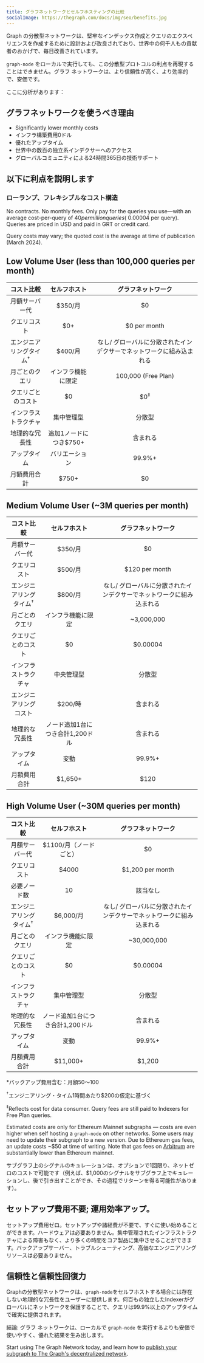 ```yaml
---
title: グラフネットワークとセルフホスティングの比較
socialImage: https://thegraph.com/docs/img/seo/benefits.jpg
---
```


Graph の分散型ネットワークは、堅牢なインデックス作成とクエリのエクスペリエンスを作成するために設計および改良されており、世界中の何千人もの貢献者のおかげで、毎日改善されています。

`graph-node` をローカルで実行しても、この分散型プロトコルの利点を再現することはできません。グラフ ネットワークは、より信頼性が高く、より効率的で、安価です。

ここに分析があります：

## グラフネットワークを使うべき理由

- Significantly lower monthly costs
- インフラ構築費用0ドル
- 優れたアップタイム
- 世界中の数百の独立系インデクサーへのアクセス
- グローバルコミュニティによる24時間365日の技術サポート

## 以下に利点を説明します

### ローランプ、フレキシブルなコスト構造

No contracts. No monthly fees. Only pay for the queries you use—with an average cost-per-query of $40 per million queries (~$0.00004 per query). Queries are priced in USD and paid in GRT or credit card.

Query costs may vary; the quoted cost is the average at time of publication (March 2024).

## Low Volume User (less than 100,000 queries per month)

| コスト比較 | セルフホスト | グラフネットワーク |
| :-: | :-: | :-: |
| 月額サーバー代 | $350/月 | $0 |
| クエリコスト | $0+ | $0 per month |
| エンジニアリングタイム<sup>†</sup> | $400/月 | なし/ グローバルに分散されたインデクサーでネットワークに組み込まれる |
| 月ごとのクエリ | インフラ機能に限定 | 100,000 (Free Plan) |
| クエリごとのコスト | $0 | $0<sup>‡</sup> |
| インフラストラクチャ | 集中管理型 | 分散型 |
| 地理的な冗長性 | 追加1ノードにつき$750+ | 含まれる |
| アップタイム | バリエーション | 99.9%+ |
| 月額費用合計 | <span className="highlight-row" />$750+ | $0 |

## Medium Volume User (~3M queries per month)

| コスト比較 | セルフホスト | グラフネットワーク |
| :-: | :-: | :-: |
| 月額サーバー代 | $350/月 | $0 |
| クエリコスト | $500/月 | $120 per month |
| エンジニアリングタイム<sup>†</sup> | $800/月 | なし/ グローバルに分散されたインデクサーでネットワークに組み込まれる |
| 月ごとのクエリ | インフラ機能に限定 | ~3,000,000 |
| クエリごとのコスト | $0 | $0.00004 |
| インフラストラクチャ | 中央管理型 | 分散型 |
| エンジニアリングコスト | $200/時 | 含まれる |
| 地理的な冗長性 | ノード追加1台につき合計1,200ドル | 含まれる |
| アップタイム | 変動 | 99.9%+ |
| 月額費用合計 | <span className="highlight-row" /> $1,650+ | $120 |

## High Volume User (~30M queries per month)

| コスト比較 | セルフホスト | グラフネットワーク |
| :-: | :-: | :-: |
| 月額サーバー代 | $1100/月（ノードごと） | $0 |
| クエリコスト | $4000 | $1,200 per month |
| 必要ノード数 | 10 | 該当なし |
| エンジニアリングタイム<sup>†</sup> | $6,000/月 | なし/ グローバルに分散されたインデクサーでネットワークに組み込まれる |
| 月ごとのクエリ | インフラ機能に限定 | ~30,000,000 |
| クエリごとのコスト | $0 | $0.00004 |
| インフラストラクチャ | 集中管理型 | 分散型 |
| 地理的な冗長性 | ノード追加1台につき合計1,200ドル | 含まれる |
| アップタイム | 変動 | 99.9%+ |
| 月額費用合計 | <span className="highlight-row" /> $11,000+ | $1,200 |

\*バックアップ費用含む：月額$50〜$100

<sup>†</sup>エンジニアリング・タイム1時間あたり$200の仮定に基づく

<sup>‡</sup>Reflects cost for data consumer. Query fees are still paid to Indexers for Free Plan queries.

Estimated costs are only for Ethereum Mainnet subgraphs — costs are even higher when self hosting a `graph-node` on other networks. Some users may need to update their subgraph to a new version. Due to Ethereum gas fees, an update costs ~$50 at time of writing. Note that gas fees on [Arbitrum](/archived/arbitrum/arbitrum-faq/) are substantially lower than Ethereum mainnet.

サブグラフ上のシグナルのキュレーションは、オプションで1回限り、ネットゼロのコストで可能です（例えば、$1,000のシグナルをサブグラフ上でキュレーションし、後で引き出すことができ、その過程でリターンを得る可能性があります）。

## セットアップ費用不要; 運用効率アップ。

セットアップ費用ゼロ。セットアップや諸経費が不要で、すぐに使い始めることができます。ハードウェアは必要ありません。集中管理されたインフラストラクチャによる障害もなく、より多くの時間をコア製品に集中させることができます。バックアップサーバー、トラブルシューティング、高価なエンジニアリングリソースは必要ありません。

## 信頼性と信頼性回復力

Graphの分散型ネットワークは、`graph-node`をセルフホストする場合には存在しない地理的な冗長性をユーザーに提供します。何百もの独立したIndexerがグローバルにネットワークを保護することで、クエリは99.9%以上のアップタイムで確実に提供されます。

結論: グラフ ネットワークは、ローカルで `graph-node` を実行するよりも安価で使いやすく、優れた結果を生み出します。

Start using The Graph Network today, and learn how to [publish your subgraph to The Graph's decentralized network](/subgraphs/quick-start/).
